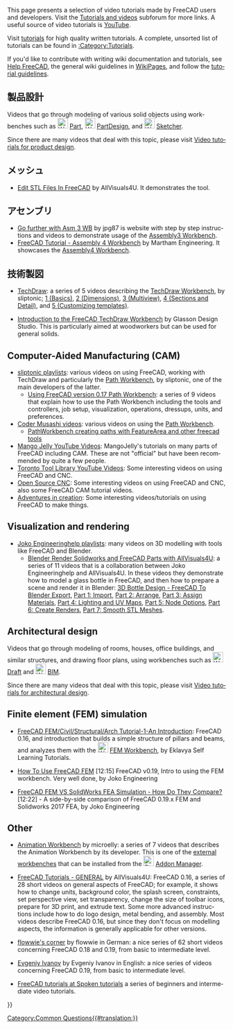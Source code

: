 <languages/>

{{VeryImportantMessage|Please pay attention to the version of FreeCAD used in the tutorial. If a tutorial uses an older version of the program, the general modelling process may still work but some tools may have changed in newer releases. Do not add videos made with version 0.16 or older, as these releases are considered obsolete.}}

This page presents a selection of video tutorials made by FreeCAD users and developers. Visit the [https://forum.freecad.org/viewforum.php?f=36 Tutorials and videos] subforum for more links. A useful source of video tutorials is [https://YouTube.com YouTube].

<div lang="en" dir="ltr" class="mw-content-ltr">
Visit [[tutorials|tutorials]] for high quality written tutorials. A complete, unsorted list of tutorials can be found in [[:Category:Tutorials]].
</div>

<div lang="en" dir="ltr" class="mw-content-ltr">
If you'd like to contribute with writing wiki documentation and tutorials, see [[Help FreeCAD|Help FreeCAD]], the general wiki guidelines in [[WikiPages|WikiPages]], and follow the [[tutorial guidelines|tutorial guidelines]].
</div>

<span id="Product_design"></span>
== 製品設計 ==

<div lang="en" dir="ltr" class="mw-content-ltr">
Videos that go through modeling of various solid objects using workbenches such as [[Image:Workbench_Part.svg|24px]] [[Part Workbench|Part]], [[Image:Workbench_PartDesign.svg|24px]] [[PartDesign Workbench|PartDesign]], and [[Image:Workbench_Sketcher.svg|24px]] [[Sketcher Workbench|Sketcher]].
</div>

<div lang="en" dir="ltr" class="mw-content-ltr">
Since there are many videos that deal with this topic, please visit [[Video_tutorials_for_product_design|Video tutorials for product design]].
</div>

<span id="Meshes"></span>
== メッシュ ==

<div lang="en" dir="ltr" class="mw-content-ltr">
* [https://www.youtube.com/watch?v=5lwENZeNiNg&feature=youtu.be Edit STL Files In FreeCAD] by  AllVisuals4U. It demonstrates the {{Button|[[File:Part_ShapeFromMesh.svg|16px]] [[Part_ShapeFromMesh|Part ShapeFromMesh]]}} tool.
</div>

<span id="Assembly"></span>
== アセンブリ ==

<div lang="en" dir="ltr" class="mw-content-ltr">
* [https://help-freecad-jpg87.fr/025c_ass_ex_creat.php Go further with Asm 3 WB] by jpg87 is website with step by step instructions and videos to demonstrate usage of the [[Assembly3_Workbench|Assembly3 Workbench]].
* [https://www.youtube.com/watch?v=n04M6nFvdxs FreeCAD Tutorial - Assembly 4 Workbench] by  Martham Engineering. It showcases the [[Assembly4_Workbench|Assembly4 Workbench]].
</div>

<span id="Technical_drawings"></span>
== 技術製図 ==

<div lang="en" dir="ltr" class="mw-content-ltr">
* [https://www.youtube.com/watch?v=7LbOmSGW9F0&list=PLEuOia-QxyFKQnmM1U9yVo7eNrK_Mcln8 TechDraw]: a series of 5 videos describing the [[TechDraw Workbench|TechDraw Workbench]], by sliptonic; [https://www.youtube.com/watch?v=7LbOmSGW9F0 1 (Basics)], [https://www.youtube.com/watch?v=z3w84RfvqaE 2 (Dimensions)], [https://www.youtube.com/watch?v=uNjXg-m38aI 3 (Multiview)], [https://www.youtube.com/watch?v=3zSdeFV6I5o 4 (Sections and Detail)], and [https://www.youtube.com/watch?v=kcmdJ7xa7gg 5 (Customizing templates)].
</div>

<div lang="en" dir="ltr" class="mw-content-ltr">
* [https://www.youtube.com/watch?v=TnYMfpdNQoo Introduction to the FreeCAD TechDraw Workbench] by Glasson Design Studio. This is particularly aimed at woodworkers but can be used for general solids.
</div>

<div lang="en" dir="ltr" class="mw-content-ltr">
== Computer-Aided Manufacturing (CAM) ==
</div>

<div lang="en" dir="ltr" class="mw-content-ltr">
* [https://www.youtube.com/user/sliptonic/playlists sliptonic playlists]: various videos on using FreeCAD, working with TechDraw and particularly the [[Path Workbench|Path Workbench]], by sliptonic, one of the main developers of the latter.
** [https://www.youtube.com/playlist?list=PLEuOia-QxyFJZSpqb0xOHc9t7MLdCO3io Using FreeCAD version 0.17 Path Workbench]: a series of 9 videos that explain how to use the Path Workbench including the tools and controllers, job setup, visualization, operations, dressups, units, and preferences.
* [https://www.youtube.com/channel/UCtNnYMVWGkG-aemOrCtGjCA/videos Coder Musashi videos]: various videos on using the [[Path Workbench|Path Workbench]].
** [https://www.youtube.com/watch?v=MsDIRIkeNJ4 PathWorkbench creating paths with FeatureArea and other freecad tools]
* [https://www.youtube.com/@MangoJellySolutions Mango Jelly YouTube Videos]: MangoJelly's tutorials on many parts of FreeCAD including CAM. These are not "official" but have been recommended by quite a few people.
* [https://www.youtube.com/@TorontotoollibraryIRBE Toronto Tool Library YouTube Videos]: Some interesting videos on using FreeCAD and CNC.
* [https://www.youtube.com/@opensourcecnc Open Source CNC]: Some interesting videos on using FreeCAD and CNC, also some FreeCAD CAM tutorial videos.
* [https://www.youtube.com/@Adventuresincreation Adventures in creation]: Some interesting videos/tutorials on using FreeCAD to make things.
</div>

<div lang="en" dir="ltr" class="mw-content-ltr">
== Visualization and rendering ==
</div>

<div lang="en" dir="ltr" class="mw-content-ltr">
* [https://www.youtube.com/channel/UC-CubOaooNwC-3RBKUoAOQQ/playlists Joko Engineeringhelp playlists]: many videos on 3D modelling with tools like FreeCAD and Blender.
** [https://www.youtube.com/watch?v=a__w8eMRx-U&list=PL7eiW2bt21YUfOTUvzA3jtQqF4Vpz21Ut Blender Render Solidworks and FreeCAD Parts with AllVisuals4U]: a series of 11 videos that is a collaboration between Joko Engineeringhelp and AllVisuals4U. In these videos they demonstrate how to model a glass bottle in FreeCAD, and then how to prepare a scene and render it in Blender: [https://www.youtube.com/watch?v=a__w8eMRx-U&list=PL7eiW2bt21YUfOTUvzA3jtQqF4Vpz21Ut 3D Bottle Design - FreeCAD To Blender Export], [https://www.youtube.com/watch?v=U7e6-Wfv2b0 Part 1: Import], [https://www.youtube.com/watch?v=fAvDd7SY-T0 Part 2: Arrange], [https://www.youtube.com/watch?v=J8TuRgaBNBU Part 3: Assign Materials], [https://www.youtube.com/watch?v=0dsvaQVN1VQ Part 4: Lighting and UV Maps], [https://www.youtube.com/watch?v=zx0Qvsl6gzw Part 5: Node Options], [https://www.youtube.com/watch?v=TRVLZeJ6f28 Part 6: Create Renders], [https://www.youtube.com/watch?v=foTUw3qM13c Part 7: Smooth STL Meshes].
</div>

<div lang="en" dir="ltr" class="mw-content-ltr">
== Architectural design ==
</div>

<div lang="en" dir="ltr" class="mw-content-ltr">
Videos that go through modeling of rooms, houses, office buildings, and similar structures, and drawing floor plans, using workbenches such as [[Image:Workbench_Draft.svg|24px]] [[Draft_Workbench|Draft]] and [[Image:Workbench_BIM.svg|24px]] [[BIM_Workbench|BIM]].
</div>

<div lang="en" dir="ltr" class="mw-content-ltr">
Since there are many videos that deal with this topic, please visit [[Video_tutorials_for_architectural_design|Video tutorials for architectural design]].
</div>

<div lang="en" dir="ltr" class="mw-content-ltr">
== Finite element (FEM) simulation ==
</div>

<div lang="en" dir="ltr" class="mw-content-ltr">
* [https://www.youtube.com/watch?v=wAJe1R5NDGw FreeCAD FEM/Civil/Structural/Arch Tutorial-1-An Introduction]: FreeCAD 0.16, and introduction that builds a simple structure of pillars and beams, and analyzes them with the [[Image:Workbench_FEM.svg|24px]] [[FEM Workbench|FEM Workbench]], by Eklavya Self Learning Tutorials.
</div>

<div lang="en" dir="ltr" class="mw-content-ltr">
* [https://www.youtube.com/watch?v=dhrynRdBOIg How To Use FreeCAD FEM] [12:15] FreeCAD v0.19, Intro to using the FEM workbench. Very well done, by Joko Engineering
</div>

<div lang="en" dir="ltr" class="mw-content-ltr">
* [https://www.youtube.com/watch?v=qWtMJagDoRk FreeCAD FEM VS SolidWorks FEA Simulation - How Do They Compare?] [12:22] - A side-by-side comparison of FreeCAD 0.19.x FEM and Solidworks 2017 FEA, by Joko Engineering
</div>

<div lang="en" dir="ltr" class="mw-content-ltr">
== Other ==
</div>

<div lang="en" dir="ltr" class="mw-content-ltr">
* [https://www.youtube.com/watch?v=AQjAa5JxmOg&list=PLIxaznuCUATKzCFbFUFhRwZMJMnYuQ1JB Animation Workbench] by microelly: a series of 7 videos that describes the Animation Workbench by its developer. This is one of the [[external workbenches|external workbenches]] that can be installed from the [[Image:Std_AddonMgr.svg|24px]] [[Std_AddonMgr|Addon Manager]].
</div>

<div lang="en" dir="ltr" class="mw-content-ltr">
* [https://www.youtube.com/watch?v=WdBQPXeAeMc&list=PLKu--JcOZKTPZjy761ELQ7ba45yZmxOpj FreeCAD Tutorials - GENERAL] by AllVisuals4U: FreeCAD 0.16, a series of 28 short videos on general aspects of FreeCAD; for example, it shows how to change units, background color, the splash screen, constraints, set perspective view, set transparency, change the size of toolbar icons, prepare for 3D print, and extrude text. Some more advanced instructions include how to do logo design, metal bending, and assembly. Most videos describe FreeCAD 0.16, but since they don't focus on modelling aspects, the information is generally applicable for other versions.
</div>

<div lang="en" dir="ltr" class="mw-content-ltr">
* [https://www.youtube.com/c/flowwiescorner/videos flowwie's corner] by flowwie in German: a nice series of 62 short videos concerning FreeCAD 0.18 and 0.19, from basic to intermediate level.
</div>

<div lang="en" dir="ltr" class="mw-content-ltr">
* [https://www.youtube.com/c/CFDIntech/videos Evgeniy Ivanov] by Evgeniy Ivanov in English: a nice series of videos concerning FreeCAD 0.19, from basic to intermediate level.
</div>

<div lang="en" dir="ltr" class="mw-content-ltr">
* [https://spoken-tutorial.org/tutorial-search/?search_foss=FreeCAD&search_language=English FreeCAD tutorials at Spoken tutorials] a series of beginners and intermediate video tutorials.
</div>

{{Userdocnavi{{#translation:}}}}
[[Category:Common Questions{{#translation:}}]]